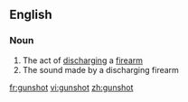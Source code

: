 ==English==

===Noun===
{{en-noun}}

# The act of [[discharge|discharging]] a [[firearm]]
# The sound made by a discharging firearm

[[fr:gunshot]]
[[vi:gunshot]]
[[zh:gunshot]]